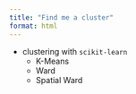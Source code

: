 ```yaml
---
title: "Find me a cluster"
format: html
---
```


- clustering with `scikit-learn`
    - K-Means
    - Ward
    - Spatial Ward